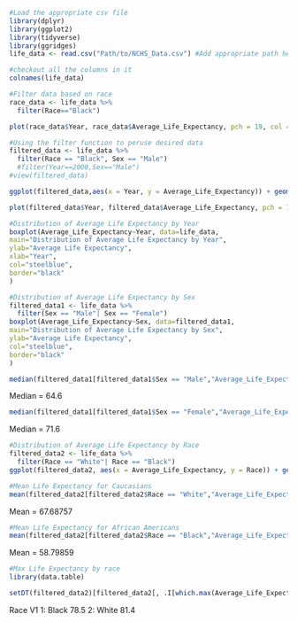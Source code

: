 

```{r}
#Load the appropriate csv file
library(dplyr)
library(ggplot2)
library(tidyverse)
library(ggridges)
life_data <- read.csv("Path/to/NCHS_Data.csv") #Add appropriate path here
```


```{r}
#checkout all the columns in it
colnames(life_data)

```


```{r}
#Filter data based on race
race_data <- life_data %>%
  filter(Race=="Black")
```


```{r}
plot(race_data$Year, race_data$Average_Life_Expectancy, pch = 19, col = "green")
```



```{r}
#Using the filter function to peruse desired data
filtered_data <- life_data %>%
  filter(Race == "Black", Sex == "Male")
  #filter(Year==2000,Sex=="Male")
#view(filtered_data)
```

```{r}
ggplot(filtered_data,aes(x = Year, y = Average_Life_Expectancy)) + geom_line()
```


```{r}
plot(filtered_data$Year, filtered_data$Average_Life_Expectancy, pch = 19, col = "black")
```



```{r}
#Distribution of Average Life Expectancy by Year
boxplot(Average_Life_Expectancy~Year, data=life_data,
main="Distribution of Average Life Expectancy by Year",
ylab="Average Life Expectancy",
xlab="Year",
col="steelblue",
border="black"
)
```



```{r}
#Distribution of Average Life Expectancy by Sex
filtered_data1 <- life_data %>%
  filter(Sex == "Male"| Sex == "Female")
boxplot(Average_Life_Expectancy~Sex, data=filtered_data1,
main="Distribution of Average Life Expectancy by Sex",
ylab="Average Life Expectancy",
col="steelblue",
border="black"
)
```


```{r}
median(filtered_data1[filtered_data1$Sex == "Male","Average_Life_Expectancy"],na.rm = TRUE)

```
Median = 64.6

```{r}
median(filtered_data1[filtered_data1$Sex == "Female","Average_Life_Expectancy"],na.rm = TRUE)
```
Median = 71.6


```{r}
#Distribution of Average Life Expectancy by Race
filtered_data2 <- life_data %>%
  filter(Race == "White"| Race == "Black")
ggplot(filtered_data2, aes(x = Average_Life_Expectancy, y = Race)) + geom_density_ridges(scale = 1)
```


```{r}
#Mean Life Expectancy for Caucasians
mean(filtered_data2[filtered_data2$Race == "White","Average_Life_Expectancy"],na.rm = TRUE)
```
Mean = 67.68757

```{r}
#Mean Life Expectancy for African Americans
mean(filtered_data2[filtered_data2$Race == "Black","Average_Life_Expectancy"], na.rm = TRUE)
```
Mean = 58.79859

```{r}
#Max Life Expectancy by race
library(data.table)

setDT(filtered_data2)[filtered_data2[, .I[which.max(Average_Life_Expectancy)], by=c("Year", "Race")]$V1][, max(Average_Life_Expectancy), by=Race]
```

   Race  V1
1: Black 78.5
2: White 81.4
